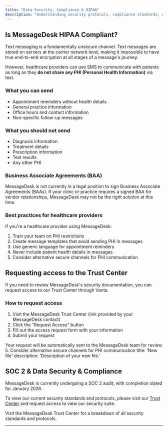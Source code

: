 ```yaml
---
title: "Data Security, Compliance & HIPAA"
description: "Understanding security protocols, compliance standards, and HIPAA."
---
```


## Is MessageDesk HIPAA Compliant?

Text messaging is a fundamentally unsecure channel. Text messages are stored on servers at the carrier network level, making it impossible to have true end-to-end encryption at all stages of a message's journey.

However, healthcare providers can use SMS to communicate with patients as long as they **do not share any PHI (Personal Health Information)** via text.

### What you can send

- Appointment reminders without health details
- General practice information
- Office hours and contact information
- Non-specific follow-up messages

### What you should not send

- Diagnosis information
- Treatment details
- Prescription information
- Test results
- Any other PHI

### Business Associate Agreements (BAA)

MessageDesk is not currently in a legal position to sign Business Associate Agreements (BAAs). If your clinic or practice requires a signed BAA for vendor relationships, MessageDesk may not be the right solution at this time.

### Best practices for healthcare providers

If you're a healthcare provider using MessageDesk:

1. Train your team on PHI restrictions
2. Create message templates that avoid sending PHI in messages
3. Use generic language for appointment reminders
4. Never include patient health details in messages
5. Consider alternative secure channels for PHI communication


## Requesting access to the Trust Center

If you need to review MessageDesk's security documentation, you can request access to our Trust Center through Vanta.

### How to request access

1. Visit the MessageDesk Trust Center (link provided by your MessageDesk contact)
2. Click the "Request Access" button
3. Fill out the access request form with your information
4. Submit your request

Your request will be automatically sent to the MessageDesk team for review.
5. Consider alternative secure channels for PHI communication title: 'New file' description: 'Description of your new file.'

## SOC 2 & Data Security & Compliance

MessageDesk is currently undergoing a SOC 2 audit, with completion slated for January 2026. 

To view our current security standards and protocols, please visit our [Trust Center](https://security.messagedesk.com/) and request access to view our security suite.

<Card title="Trust Center" icon="lock" iconType="regular" href="https://security.messagedesk.com/">
  Visit the MessageDesk Trust Center for a breakdown of all security standards and protocols.
</Card>

---
